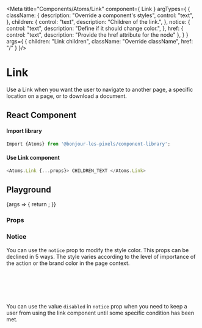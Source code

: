 
<Meta 
  title="Components/Atoms/Link" 
  component={ Link }
  argTypes={ {
    className: {
      description: "Override a component's styles",
      control: "text",
    },
    children: {
      control: "text",
      description: "Children of the link.",
    },
    notice: {
      control: "text",
      description: "Define if it should change color.",
    },
    href: {
      control: "text",
      description: "Provide the href attribute for the <a> node"
    },
  } }
  args={ {
    children: "Link children",
    className: "Override className",
    href: "/"
  } }/>

# Link

Use a Link when you want the user to navigate to another page, a specific location on a page, or to download a document.

## React Component

#### Import library

```javascript
Import {Atoms} from '@bonjour-les-pixels/component-library';
```

#### Use Link component

```javascript
<Atoms.Link {...props}> CHILDREN_TEXT </Atoms.Link>
```

## Playground

<Canvas>
  <Story name="Link">
    {args => {
      return <Link {...args}  />;
    }}
  </Story>
</Canvas>

### Props

<ArgsTable story="Link" />

### Notice

You can use the `notice` prop to modify the style color. This props can be declined in 5 ways. The style varies according to the level of importance of the action or the brand color in the page context.

<Canvas>
    <Story name="Link/Notice">
        <Link
          href="/"
          children="default link"
        />
        <br/>
        <Link
          notice="info"
          href="/"
          children="info link"
        />
        <br/>
        <Link
          notice="success"
          href="/"
          children="success link"
        />
        <br/>
        <Link
          notice="warning"
          href="/"
          children="warning link"
        />
        <br/>
        <Link
          notice="error"
          href="/"
          children="error link"
        />
     </Story>
</Canvas>

You can use the value `disabled` in `notice` prop when you need to keep a user from using the link component until some specific condition has been met.

<Canvas>
  <Link
      notice="disabled"
      href="/"
      children="link disabled"
    />
</Canvas>